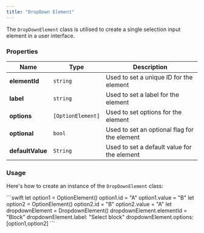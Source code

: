 ```yaml
---
title: "DropDown Element"
---
```


The `DropDownElement` class is utilised to create a single selection input element in a user interface.

### Properties

| Name             | Type              | Description                                  |
| ---------------- | ----------------- | -------------------------------------------- |
| **elementId**    | `string`          | Used to set a unique ID for the element      |
| **label**        | `string`          | Used to set a label for the element          |
| **options**      | `[OptionElement]` | Used to set options for the element          |
| **optional**     | `bool`            | Used to set an optional flag for the element |
| **defaultValue** | `String`          | Used to set a default value for the element  |

### Usage

Here's how to create an instance of the `DropDownElement` class:

<Tabs>
<Tab title="Swift">
```swift
let option1 = OptionElement()
option1.id = "A"
option1.value = "B"
let option2 = OptionElement()
option2.id = "B"
option2.value = "A"
let dropdownElement = DropdownElement()
dropdownElement.elementId = "Block"
dropdownElement.label: "Select block"
dropdownElement.options: [option1,option2]
```

</Tab>

</Tabs>
